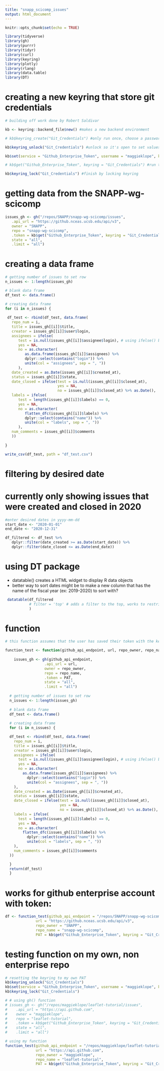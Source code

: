 ```yaml
---
title: "snapp_scicomp_issues"
output: html_document
---
```


```r
knitr::opts_chunk$set(echo = TRUE)

library(tidyverse)
library(gh)
library(purrr)
library(tidyr)
library(curl)
library(keyring)
library(plotly)
library(rlang)
library(data.table)
library(DT)

```

# creating a new keyring that store git credentials

```r

# building off work done by Robert Saldivar

kb <- keyring::backend_file$new() #makes a new backend environment

# kb$keyring_create("Git_Credentials") #only run once, choose a password for your keyring when prompted

kb$keyring_unlock("Git_Credentials") #unlock so it's open to set values within keychain

kb$set(service = "Github_Enterprise_Token", username = "maggieklope", keyring = "Git_Credentials") #enter in personal authentication token (PAT) when prompted

# kb$get("Github_Enterprise_Token", keyring = "Git_Credentials") #run this if you need to view your PAT

kb$keyring_lock("Git_Credentials") #finish by locking keyring

```

# getting data from the SNAPP-wg-scicomp 

```r

issues_gh <- gh("/repos/SNAPP/snapp-wg-scicomp/issues", 
   .api_url = "https://github.nceas.ucsb.edu/api/v3", 
   owner = "SNAPP", 
   repo = "snapp-wg-scicomp",
   .token = kb$get("Github_Enterprise_Token", keyring = "Git_Credentials"),
   state = "all",
   .limit = "all")

```

# creating a data frame

```r

# getting number of issues to set row
n_issues <- 1:length(issues_gh)

# blank data frame
df_test <- data.frame()

# creating data frame
for (i in n_issues) {
  
 df_test <- rbind(df_test, data.frame(
   repo_num = i,
   title = issues_gh[[i]]$title, 
   creator = issues_gh[[i]]$user$login,
   assignees = ifelse(
      test = is.null(issues_gh[[i]]$assignee$login), # using ifelse() because rbind will remove NA, so would get error of not having enough rows
      yes = NA, 
      no = as.character(
         as.data.frame(issues_gh[[i]]$assignees) %>% 
         dplyr::select(contains("login")) %>% 
         unite(col = "assignees", sep = ", "))
      ),
   date_created = as.Date(issues_gh[[i]]$created_at), 
   status = issues_gh[[i]]$state,
   date_closed = ifelse(test = is.null(issues_gh[[i]]$closed_at), 
                        yes = NA, 
                        no = issues_gh[[i]]$closed_at) %>% as.Date(),
   labels = ifelse(
      test = length(issues_gh[[i]]$labels) == 0, 
      yes = NA, 
      no = as.character(
         flatten_dfc(issues_gh[[i]]$labels) %>% 
         dplyr::select(contains("name")) %>% 
         unite(col = "labels", sep = ", "))
      ),
   num_comments = issues_gh[[i]]$comments
   ))
 
}

write_csv(df_test, path = "df_test.csv")

```

# filtering by desired date
# currently only showing issues that were created and closed in 2020
```r

#enter desired dates in yyyy-mm-dd
start_date <- "2020-01-01"
end_date <- "2020-12-31"

df_filtered <- df_test %>% 
   dplyr::filter(date_created >= as.Date(start_date)) %>% 
   dplyr::filter(date_closed <= as.Date(end_date))

```

# using DT package

- datatable() creates a  HTML widget to display R data objects
- better way to sort dates might be to make a new column that has the name of the fiscal year (ex: 2019-2020) to sort with?

```r
 datatable(df_filtered
           # filter = 'top' # adds a filter to the top, works to restrict dates but is not very effective
           ) 
```

# function
```r
# this function assumes that the user has saved their token with the keyring package the way I did above

function_test <- function(github_api_endpoint, url, repo_owner, repo_name, PAT){
  
    issues_gh <- gh(github_api_endpoint,
                  .api_url = url,
                  owner = repo_owner,
                  repo = repo_name,
                  .token = PAT,
                  state = "all",
                  .limit = "all")
  
  # getting number of issues to set row
  n_issues <- 1:length(issues_gh)
  
  # blank data frame
  df_test <- data.frame()
  
  # creating data frame
  for (i in n_issues) {

  df_test <- rbind(df_test, data.frame(
    repo_num = i,
    title = issues_gh[[i]]$title,
    creator = issues_gh[[i]]$user$login,
    assignees = ifelse(
      test = is.null(issues_gh[[i]]$assignee$login), # using ifelse() because rbind will remove NA, so would get error of not having enough rows
      yes = NA,
      no = as.character(
        as.data.frame(issues_gh[[i]]$assignees) %>%
          dplyr::select(contains("login")) %>%
          unite(col = "assignees", sep = ", "))
    ),
    date_created = as.Date(issues_gh[[i]]$created_at),
    status = issues_gh[[i]]$state,
    date_closed = ifelse(test = is.null(issues_gh[[i]]$closed_at),
                         yes = NA,
                         no = issues_gh[[i]]$closed_at) %>% as.Date(),
    labels = ifelse(
      test = length(issues_gh[[i]]$labels) == 0,
      yes = NA,
      no = as.character(
        flatten_dfc(issues_gh[[i]]$labels) %>%
          dplyr::select(contains("name")) %>%
          unite(col = "labels", sep = ", "))
    ),
    num_comments = issues_gh[[i]]$comments
  ))

  }
  return(df_test)
  }

```

# works for github enterprise account with token:
```r

df <- function_test(github_api_endpoint = "/repos/SNAPP/snapp-wg-scicomp/issues",
              url = "https://github.nceas.ucsb.edu/api/v3",
              repo_owner = "SNAPP",
              repo_name = "snapp-wg-scicomp",
              PAT = kb$get("Github_Enterprise_Token", keyring = "Git_Credentials"))
```

# testing function on my own, non enterprise repo
```r
# resetting the keyring to my own PAT
kb$keyring_unlock("Git_Credentials")
kb$set(service = "Github_Enterprise_Token", username = "maggieklope", keyring = "Git_Credentials")
kb$keyring_lock("Git_Credentials")

# # using gh() function
# issues_gh <- gh("/repos/maggieklope/leaflet-tutorial/issues",
#    .api_url = "https://api.github.com",
#    owner = "maggieklope",
#    repo = "leaflet-tutorial",
#    .token = kb$get("Github_Enterprise_Token", keyring = "Git_Credentials"),
#    state = "all",
#    .limit = "all")

# using my function
function_test(github_api_endpoint = "/repos/maggieklope/leaflet-tutorial/issues",
              url = "https://api.github.com",
              repo_owner = "maggieklope",
              repo_name = "leaflet-tutorial",
              PAT = kb$get("Github_Enterprise_Token", keyring = "Git_Credentials"))

```


